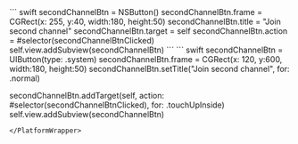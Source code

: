 <PlatformWrapper platform="macos">
``` swift
secondChannelBtn = NSButton()
secondChannelBtn.frame = CGRect(x: 255, y:40, width:180, height:50)
secondChannelBtn.title = "Join second channel"
secondChannelBtn.target = self
secondChannelBtn.action = #selector(secondChannelBtnClicked)
self.view.addSubview(secondChannelBtn)
```
</PlatformWrapper>
<PlatformWrapper platform="ios">
``` swift
secondChannelBtn = UIButton(type: .system)
secondChannelBtn.frame = CGRect(x: 120, y:600, width:180, height:50)
secondChannelBtn.setTitle("Join second channel", for: .normal)

secondChannelBtn.addTarget(self, action: #selector(secondChannelBtnClicked), for: .touchUpInside)
self.view.addSubview(secondChannelBtn)
```
</PlatformWrapper>